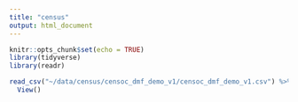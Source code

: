 ```yaml
---
title: "census"
output: html_document
---
```


```r
knitr::opts_chunk$set(echo = TRUE)
library(tidyverse)
library(readr)
```

```r
read_csv("~/data/census/censoc_dmf_demo_v1/censoc_dmf_demo_v1.csv") %>% 
  View()
```

